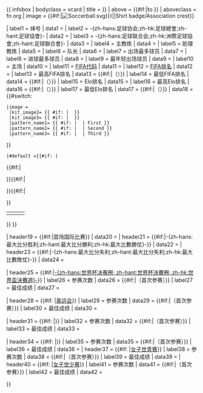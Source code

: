 {{ infobox
| bodyclass  = vcard
| title      = {{{Name|{{PAGENAME}}}}}
| above      = {{#if:{{{date|}}}|to {{{date}}}}}
| aboveclass = fn org
| image      = {{#if:{{{Badge|}}}|[[File:{{{Badge|Soccerball.svg}}}|{{{Badge_size|150px}}}|Shirt badge/Association crest]]}}

| label1     = 绰号
| data1      = {{{Nickname|}}}
| label2     = -{zh-hans:足球协会;zh-hk:足球總會;zh-hant:足球協會}-
| data2      = {{{Association|}}}
| label3     = -{zh-hans:足球联合会;zh-hk:洲際足球協會;zh-hant:足球聯合會}-
| data3      = {{{Confederation|}}}
| label4     = 主教练
| data4      = {{{Coach|}}}
| label5     = 助理教练
| data5      = {{{Asst Manager|}}}
| label6     = 队长
| data6      = {{{Captain|}}}
| label7     = 出场最多球员
| data7      = {{{Most caps|}}}
| label8     = 进球最多球员
| data8      = {{{Top scorer|}}}
| label9     = 最年轻出场球员
| data9      = {{{Youngest caps|}}}
| label10    = 主场
| data10     = {{{Home Stadium|}}}
| label11    = [[国际足联国家代码列表|FIFA代码]]
| data11     = {{{FIFA Trigramme|}}}
| label12    = [[國際足總女子世界排名|FIFA排名]]
| data12     = {{{FIFA Rank|}}}
| label13    = 最高FIFA排名
| data13     = {{{FIFA max|}}} {{#if:{{{FIFA max date|}}}|（{{{FIFA max date}}}）}}
| label14    = 最低FIFA排名
| data14     = {{{FIFA min|}}} {{#if:{{{FIFA min date|}}}|（{{{FIFA min date}}}）}}
| label15    = Elo排名
| data15     = {{{Elo Rank|}}}
| label16    = 最高Elo排名
| data16     = {{{Elo max|}}} {{#if:{{{Elo max date|}}}|（{{{Elo max date}}}）}}
| label17    = 最低Elo排名
| data17     = {{{Elo min|}}} {{#if:{{{Elo min date|}}}|（{{{Elo min date}}}）}}
| data18     = {{#switch: {{{kit|}}}
 |image = {{Infobox Football club/Kit image
  |kit_image1= {{ #if:{{{kit_image1|}}} | {{{kit_image1}}} }}
  |kit_image2= {{ #if:{{{kit_image2|}}} | {{{kit_image2}}} }}
  |kit_image3= {{ #if:{{{kit_image3|}}} | {{{kit_image3}}} }}
  |pattern_name1= {{ #if:{{{pattern_name1|}}} | {{{pattern_name1}}} | First }}
  |pattern_name2= {{ #if:{{{pattern_name2|}}} | {{{pattern_name2}}} | Second }}
  |pattern_name3= {{ #if:{{{pattern_name3|}}} | {{{pattern_name3}}} | Third }}
}}
 |#default ={{#if:{{{pattern_la1|}}}{{{pattern_b1|}}}{{{pattern_ra1|}}}{{{pattern_sh1|}}}{{{pattern_so1|}}}{{{leftarm1|}}}{{{body1|}}}{{{rightarm1|}}}{{{shorts1|}}}{{{socks1|}}} {{{pattern_la2|}}}{{{pattern_b2|}}}{{{pattern_ra2|}}}{{{pattern_sh2|}}}{{{pattern_so2|}}}{{{leftarm2|}}}{{{body2|}}}{{{rightarm2|}}}{{{shorts2|}}}{{{socks2|}}}{{{pattern_la3|}}}{{{pattern_b3|}}}{{{pattern_ra3|}}}{{{pattern_sh3|}}}{{{pattern_so3|}}}{{{leftarm3|}}}{{{body3|}}}{{{rightarm3|}}}{{{shorts3|}}}{{{socks3|}}}|
<tr><td class="toccolours" style="padding: 0; background: #ffffff; text-align: center;" colspan="2">
<table style="width:100%; text-align:center;">
<tr>
{{#if:{{{pattern_la1|}}}{{{pattern_b1|}}}{{{pattern_ra1|}}}{{{pattern_sh1|}}}{{{pattern_so1|}}}{{{leftarm1|}}}{{{body1|}}}{{{rightarm1|}}}{{{shorts1|}}}{{{socks1|}}}|
<td>{{Football kit |
  pattern_la = {{{pattern_la1|}}} |
  pattern_b  = {{{pattern_b1|_unknown}}} |
  pattern_ra = {{{pattern_ra1|}}} |
  pattern_sh = {{{pattern_sh1|}}} |
  pattern_so = {{{pattern_so1|}}} |
  leftarm    = {{{leftarm1|}}} |
  body       = {{{body1|}}} |
  rightarm   = {{{rightarm1|}}} |
  shorts     = {{{shorts1|}}} |
  socks      = {{{socks1|}}} |
  title      = 主场队服
}}</td>
}}{{#if:{{{pattern_la2|}}}{{{pattern_b2|}}}{{{pattern_ra2|}}}{{{pattern_sh2|}}}{{{pattern_so2|}}}{{{leftarm2|}}}{{{body2|}}}{{{rightarm2|}}}{{{shorts2|}}}{{{socks2|}}}|
<td>{{Football kit |
  pattern_la = {{{pattern_la2|}}} |
  pattern_b  = {{{pattern_b2|_unknown}}} |
  pattern_ra = {{{pattern_ra2|}}} |
  pattern_sh = {{{pattern_sh2|}}} |
  pattern_so = {{{pattern_so2|}}} |
  leftarm    = {{{leftarm2|}}} |
  body       = {{{body2|}}} |
  rightarm   = {{{rightarm2|}}} |
  shorts     = {{{shorts2|}}} |
  socks      = {{{socks2|}}} |
  title      = 客场队服
}}</td>
}}{{#if:{{{pattern_la3|}}}{{{pattern_b3|}}}{{{pattern_ra3|}}}{{{pattern_sh3|}}}{{{pattern_so3|}}}{{{leftarm3|}}}{{{body3|}}}{{{rightarm3|}}}{{{shorts3|}}}{{{socks3|}}}|
<td>{{Football kit |
  pattern_la = {{{pattern_la3|}}} |
  pattern_b  = {{{pattern_b3|_unknown}}} |
  pattern_ra = {{{pattern_ra3|}}} |
  pattern_sh = {{{pattern_sh3|}}} |
  pattern_so = {{{pattern_so3|}}} |
  leftarm    = {{{leftarm3|}}} |
  body       = {{{body3|}}} |
  rightarm   = {{{rightarm3|}}} |
  shorts     = {{{shorts3|}}} |
  socks      = {{{socks3|}}} |
  title      = 第三队服
}}</td>
}}</tr>
</table></td></tr>}}
}}

| header19   = {{#if:{{{First game|}}}|首场国际比赛}}
| data20     = {{{First game|}}}
| header21   = {{#if:{{{Largest win|}}}|-{zh-hans:最大比分胜利;zh-hant:最大比分勝利;zh-hk:最大比數勝仗}-}}
| data22     = {{{Largest win|}}}
| header23   = {{#if:{{{Largest loss|}}}|-{zh-hans:最大比分失利;zh-hant:最大比分失利;zh-hk:最大比數敗仗}-}}
| data24     = {{{Largest loss|}}}

| header25   = {{#if:{{{World cup apps|}}}|[[女子世界杯足球赛|-{zh-hans:世界杯决赛圈; zh-hant:世界杯決賽圈; zh-hk:世界盃決賽週}-]]}}
| label26    = 参赛次数
| data26     = {{{World cup apps|}}} {{#if:{{{World cup first|}}}|（{{{World cup first}}}首次参赛）}}
| label27    = 最佳成绩
| data27     = {{{World cup best|}}}

| header28   = {{#if: {{{Olympic apps|}}}|[[夏季奥林匹克运动会足球比赛|奥运会]]}}
| label29    = 参赛次数
| data29     = {{{Olympic apps|}}} {{#if:{{{Olympic first|}}}|（{{{Olympic first}}}首次参赛）}}
| label30    = 最佳成绩
| data30     = {{{Olympic best|}}}

| header31   = {{#if: {{{Regional cup apps|}}}|{{{Regional name}}}}}
| label32    = 参赛次数
| data32     = {{{Regional cup apps|}}} {{#if:{{{Regional cup first|}}}|（{{{Regional cup first}}}首次参赛）}}
| label33    = 最佳成绩
| data33     = {{{Regional cup best|}}}

| header34   = {{#if: {{{2ndRegional cup apps|}}}|{{{2ndRegional name}}}}}
| label35    = 参赛次数
| data35     = {{{2ndRegional cup apps|}}} {{#if:{{{2ndRegional cup first|}}}|（{{{2ndRegional cup first}}}首次参赛）}}
| label36    = 最佳成绩
| data36     = {{{2ndRegional cup best|}}}
| header37   = {{#if: {{{U20WC apps|}}}|[[世界女子青年足球锦标赛|女子世青赛]]}}
| label38    = 参赛次数
| data38     = {{{U20WC apps|}}} {{#if:{{{U20WC first|}}}|（{{{U20WC first}}}首次参赛）}}
| label39    = 最佳成绩
| data39     = {{{U20WC best|}}}
| header40   = {{#if: {{{U17WC apps|}}}|[[世界女子少年足球锦标赛|女子世少赛]]}}
| label41    = 参赛次数
| data41     = {{{U17WC apps|}}} {{#if:{{{U17WC first|}}}|（{{{U17WC first}}}首次参赛）}}
| label42    = 最佳成绩
| data42     = {{{U17WC best|}}}

}}<noinclude>{{documentation}}</noinclude>